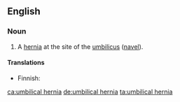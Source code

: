 ==English==
{{wikipedia}}

===Noun===
{{en-noun|head=[[umbilical]] [[hernia]]}}

# {{context|pathology|lang=en}} A [[hernia]] at the site of the [[umbilicus]] ([[navel]]).

====Translations====
{{trans-top|hernia at the navel}}
* Finnish: {{t|fi|napanuoratyrä}}
{{trans-mid}}
{{trans-bottom}}

[[ca:umbilical hernia]]
[[de:umbilical hernia]]
[[ta:umbilical hernia]]